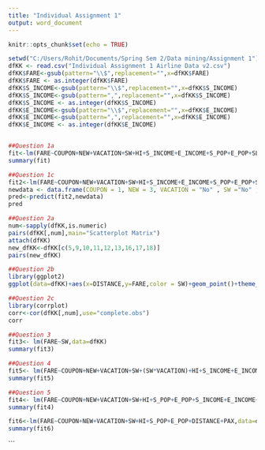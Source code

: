 ---
title: "Individual Assignment 1"
output: word_document
---

```{r setup, include=FALSE}
knitr::opts_chunk$set(echo = TRUE)
```
```{r}
setwd("C:/Users/Rohit/Documents/Spring Sem 2/Data mining/Assignment 1")
dfKK <- read.csv("Individual Assignment 1 Airline Data v2.csv")
dfKK$FARE<-gsub(pattern="\\$",replacement="",x=dfKK$FARE)
dfKK$FARE <- as.integer(dfKK$FARE)
dfKK$S_INCOME<-gsub(pattern="\\$",replacement="",x=dfKK$S_INCOME)
dfKK$S_INCOME<-gsub(pattern=",",replacement="",x=dfKK$S_INCOME)
dfKK$S_INCOME <- as.integer(dfKK$S_INCOME)
dfKK$E_INCOME<-gsub(pattern="\\$",replacement="",x=dfKK$E_INCOME)
dfKK$E_INCOME<-gsub(pattern=",",replacement="",x=dfKK$E_INCOME)
dfKK$E_INCOME <- as.integer(dfKK$E_INCOME)


##Question 1a
fit<-lm(FARE~COUPON+NEW+VACATION+SW+HI+S_INCOME+E_INCOME+S_POP+E_POP+SLOT+GATE+DISTANCE+PAX,data=dfKK)
summary(fit)
```
```{r}
##Question 1c
fit2<-lm(FARE~COUPON+NEW+VACATION+SW+HI+S_INCOME+E_INCOME+S_POP+E_POP+SLOT+GATE+DISTANCE+PAX,data=dfKK)
newdata <- data.frame(COUPON = 1, NEW = 3, VACATION = "No" , SW ="No" , HI =6000, S_INCOME = 2000, E_INCOME = 2000, S_POP = 4000000, E_POP=7150000, SLOT="Free", GATE ="Constrained" , DISTANCE = 1000, PAX = 6000)
pred<-predict(fit2,newdata)
pred
```
```{r}
##Question 2a
num<-sapply(dfKK,is.numeric)
pairs(dfKK[,num],main="Scatterplot Matrix")
attach(dfKK)
new_dfKK<-dfKK[c(5,9,10,11,12,13,16,17,18)]
pairs(new_dfKK)
```
```{r}
##Question 2b
library(ggplot2)
ggplot(data=dfKK)+aes(x=DISTANCE,y=FARE,color = SW)+geom_point()+theme_minimal()
```
```{r}
##Question 2c
library(corrplot)
corr<-cor(dfKK[,num],use="complete.obs")
corr
```
```{r}
##Question 3
fit3<- lm(FARE~SW,data=dfKK)
summary(fit3)
```
```{r}
##Question 4
fit5<- lm(FARE~COUPON+NEW+VACATION+SW+(SW*VACATION)+HI+S_INCOME+E_INCOME+S_POP+E_POP+SLOT+GATE+DISTANCE+PAX,data=dfKK)
summary(fit5)

```
```{r}
##Question 5
fit4<- lm(FARE~COUPON+NEW+VACATION+SW+HI+S_POP+E_POP+S_INCOME+E_INCOME+DISTANCE+PAX,data=dfKK)
summary(fit4)
```
```{r}
fit6<-lm(FARE~COUPON+NEW+VACATION+SW+HI+S_POP+E_POP+DISTANCE+PAX,data=dfKK)
summary(fit6)
```

```

